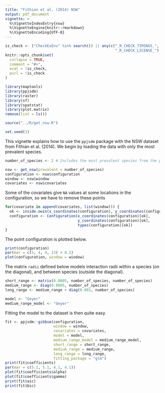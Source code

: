 ```yaml
---
title: "Fithian et al. (2014) NSW"
output: pdf_document
vignette: >
  %\VignetteIndexEntry{nsw}
  %\VignetteEngine{knitr::rmarkdown}
  %\VignetteEncoding{UTF-8}
---
```

  
```r
is_check <- ("CheckExEnv" %in% search()) || any(c("_R_CHECK_TIMINGS_",
                                                  "_R_CHECK_LICENSE_") %in% names(Sys.getenv()))
knitr::opts_chunk$set(
  collapse = TRUE,
  comment = "#>",
  eval = !is_check,
  purl = !is_check
)

```

```r
library(maptools)
library(ppjsdm)
library(raster)
library(sf)
library(spatstat)
library(plot.matrix)
remove(list = ls())

source("../R/get_nsw.R")

set.seed(1)
```

This vignette explains how to use the `ppjsdm` package with the NSW dataset from Fithian et al. (2014).
We begin by loading the data with only the most prevalent species.

```r
number_of_species <- 2 # Includes the most prevalent species from the plot

nsw <- get_nsw(prevalent = number_of_species)
configuration <- nsw$configuration
window <- nsw$window
covariates <- nsw$covariates
```

Some of the covariates give `NA` values at some locations in the configuration, so we have to remove these points

```r
for(covariate in append(covariates, list(window))) {
  ok <- inside.owin(x_coordinates(configuration), y_coordinates(configuration), covariate)
  configuration <- Configuration(x_coordinates(configuration)[ok], 
                                 y_coordinates(configuration)[ok],
                                 types(configuration)[ok])
}
```

The point configuration is plotted below.

```r
print(configuration)
par(mar = c(5, 4, 4, 13) + 0.1)
plot(configuration, window = window)
```

The matrix `radii` defined below models interaction radii within a species (on the diagonal), and between species (outside the diagonal).

```r
short_range <- matrix(0.0005, number_of_species, number_of_species)
medium_range <- diag(0.0005, number_of_species)
long_range <- medium_range + diag(0.001, number_of_species)

model <- "Geyer"
medium_range_model <- "Geyer"
```

Fitting the model to the dataset is then quite easy.

```r
fit <- ppjsdm::gibbsm(configuration, 
                      window = window, 
                      covariates = covariates, 
                      model = model, 
                      medium_range_model = medium_range_model,
                      short_range = short_range,
                      medium_range = medium_range,
                      long_range = long_range,
                      fitting_package = "glm")
print(fit$coefficients)
par(mar = c(5.1, 5.1, 4.1, 4.1))
plot(fit$coefficients$alpha)
plot(fit$coefficients$gamma)
print(fit$aic)
print(fit$bic)
```
